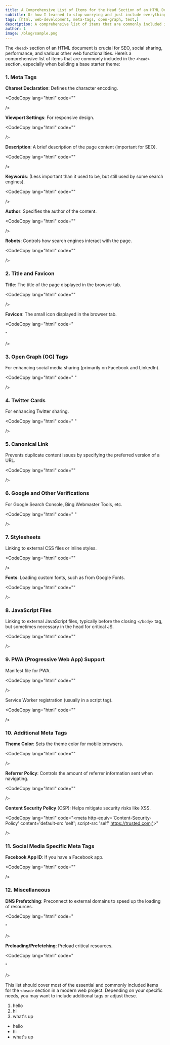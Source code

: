 ```yaml
---
title: A Comprehensive List of Items for the Head Section of an HTML Document
subtitle: Or how I learned to stop worrying and just include everything.
tags: [html, web-development, meta-tags, open-graph, test,]
description: A comprehensive list of items that are commonly included in the head section of an HTML document, especially when building a base starter theme.
author: 1
image: /blog/sample.png
---
```



<Tooltip text="First Post" tooltip="first post" neonify={true} customClass="mt-8 mb-2 ml-2"/>


The `<head>` section of an HTML document is crucial for SEO, social sharing, performance, and various other web functionalities. Here’s a comprehensive list of items that are commonly included in the `<head>` section, especially when building a base starter theme:

### 1. **Meta Tags**

 **Charset Declaration**: Defines the character encoding.

<CodeCopy
  lang="html"
  code="<meta charset='UTF-8'>"

/>

**Viewport Settings**: For responsive design.

<CodeCopy
  lang="html"
  code="<meta name='viewport' content='width=device-width, initial-scale=1.0'>"

/>

**Description**: A brief description of the page content (important for SEO).

<CodeCopy
  lang="html"
  code="<meta name='description' content='Your website description here'>"

/>

**Keywords**: (Less important than it used to be, but still used by some search engines).

<CodeCopy
  lang="html"
  code="<meta name='keywords' content='your,keywords,here'>"

/>

**Author**: Specifies the author of the content.

<CodeCopy
  lang="html"
  code="<meta name='author' content='Your Name or Company'>"

/>

**Robots**: Controls how search engines interact with the page.

<CodeCopy
  lang="html"
  code="<meta name='robots' content='index, follow'>"

/>

### 2. **Title and Favicon**

**Title**: The title of the page displayed in the browser tab.

<CodeCopy
  lang="html"
  code="<title>Your Website Title</title>"

/>

**Favicon**: The small icon displayed in the browser tab.

<CodeCopy
  lang="html"
  code="<link rel='icon' href='/path/to/favicon.ico'>
<link rel='apple-touch-icon' sizes='180x180' href='/path/to/apple-touch-icon.png'>
<link rel='icon' type='image/png' sizes='32x32' href='/path/to/favicon-32x32.png'>
<link rel='icon' type='image/png' sizes='16x16' href='/path/to/favicon-16x16.png'>"

/>

### 3. **Open Graph (OG) Tags**

For enhancing social media sharing (primarily on Facebook and LinkedIn).

<CodeCopy
  lang="html"
  code="<meta property='og:title' content='Your Page Title'>
<meta property='og:description' content='Your page description for social sharing'>
<meta property='og:image' content='/path/to/social-image.jpg'>
<meta property='og:url' content='https://yourwebsite.com/your-page-url'>
<meta property='og:type' content='website'>"

/>

### 4. **Twitter Cards**

For enhancing Twitter sharing.

<CodeCopy
  lang="html"
  code="<meta name='twitter:card' content='summary_large_image'>
<meta name='twitter:title' content='Your Page Title'>
<meta name='twitter:description' content='Your page description for Twitter sharing'>
<meta name='twitter:image' content='/path/to/social-image.jpg'>
<meta name='twitter:site' content='@yourtwitterhandle'>"

/>

### 5. **Canonical Link**

Prevents duplicate content issues by specifying the preferred version of a URL.

<CodeCopy
  lang="html"
  code="<link rel='canonical' href='https://yourwebsite.com/your-page-url'>"

/>

### 6. **Google and Other Verifications**

For Google Search Console, Bing Webmaster Tools, etc.

<CodeCopy
  lang="html"
  code="<meta name='google-site-verification' content='your-google-verification-code'>
<meta name='msvalidate.01' content='your-bing-verification-code'>"

/>

### 7. **Stylesheets**

Linking to external CSS files or inline styles.

<CodeCopy
  lang="html"
  code="<link rel='stylesheet' href='/path/to/styles.css'>"

/>

**Fonts**: Loading custom fonts, such as from Google Fonts.

<CodeCopy
  lang="html"
  code="<link href='https://fonts.googleapis.com/css2?family=Roboto:wght@400;700&display=swap' rel='stylesheet'>"

/>

### 8. **JavaScript Files**

Linking to external JavaScript files, typically before the closing `</body>` tag, but sometimes necessary in the head for critical JS.

<CodeCopy
  lang="html"
  code="<script src='/path/to/script.js' defer></script>"

/>

### 9. **PWA (Progressive Web App) Support**

Manifest file for PWA.

<CodeCopy
  lang="html"
  code="<link rel='manifest' href='/manifest.json'>"

/>

Service Worker registration (usually in a script tag).

<CodeCopy
  lang="html"
  code="<script>
if ('serviceWorker' in navigator) {
  navigator.serviceWorker.register('/service-worker.js');
}
</script>"

/>

### 10. **Additional Meta Tags**

**Theme Color**: Sets the theme color for mobile browsers.

<CodeCopy
  lang="html"
  code="<meta name='theme-color' content='#ffffff'>"

/>

**Referrer Policy**: Controls the amount of referrer information sent when navigating.

<CodeCopy
  lang="html"
  code="<meta name='referrer' content='no-referrer-when-downgrade'>"

/>

**Content Security Policy** (CSP): Helps mitigate security risks like XSS.

<CodeCopy
  lang="html"
  code="<meta http-equiv='Content-Security-Policy' content='default-src 'self'; script-src 'self' <https://trusted.com;'>>"

/>

### 11. **Social Media Specific Meta Tags**

**Facebook App ID**: If you have a Facebook app.

<CodeCopy
  lang="html"
  code="<meta property='fb:app_id' content='your-app-id'>"

/>

### 12. **Miscellaneous**

**DNS Prefetching**: Preconnect to external domains to speed up the loading of resources.

<CodeCopy
  lang="html"
  code="<link rel='dns-prefetch' href='//example.com'>
<link rel='preconnect' href='//example.com' crossorigin>"

/>

**Preloading/Prefetching**: Preload critical resources.

<CodeCopy
  lang="html"
  code="<link rel='preload' href='/path/to/critical-resource.js' as='script'>
<link rel='prefetch' href='/path/to/resource.js'>"

/>

This list should cover most of the essential and commonly included items for the `<head>` section in a modern web project. Depending on your specific needs, you may want to include additional tags or adjust these.


1. hello
2. hi
3. what's up

- hello
- hi
- what's up
